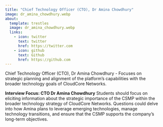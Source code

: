 ```yaml
---
title: "Chief Technology Officer (CTO), Dr Amina Chowdhury"
image: dr_amina_chowdhury.webp
about:
  template: trestles
  image: dr_amina_chowdhury.webp
  links:
    - icon: twitter
      text: twitter
      href: https://twitter.com
    - icon: github
      text: Github
      href: https://github.com
---
```

Chief Technology Officer (CTO), Dr Amina Chowdhury - Focuses on strategic planning and alignment of the platform's capabilities with the broader technology goals of CloudCore Networks.

**Interview Focus: CTO Dr Amina Chowdhury**
Students should focus on eliciting information about the strategic importance of the CSMP within the broader technology strategy of CloudCore Networks. Questions could delve into how Amina plans to leverage emerging technologies, manage technology transitions, and ensure that the CSMP supports the company’s long-term objectives.

<!--
Paste this script at the bottom of your HTML before the </body> tag.
See more style and config options on our docs
https://github.com/Mintplex-Labs/anything-llm/tree/master/embed/README.md
-->
<script
  data-embed-id="a12b4098-07a2-4222-a9f0-a2fa5f06bb20"
  data-base-api-url="https://chat.serveur.au/api/embed"
  src="https://chat.serveur.au/embed/anythingllm-chat-widget.min.js">
</script>
<!-- AnythingLLM (https://useanything.com) -->
